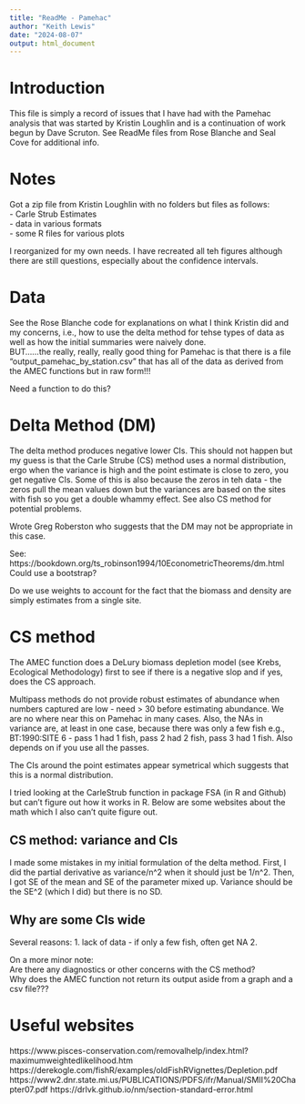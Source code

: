 ```yaml
---
title: "ReadMe - Pamehac"
author: "Keith Lewis"
date: "2024-08-07"
output: html_document
---
```


# Introduction
This file is simply a record of issues that I have had with the Pamehac analysis that was started by Kristin Loughlin and is a continuation of work begun by Dave Scruton.   See ReadMe files from Rose Blanche and Seal Cove for additional info.

# Notes

Got a zip file from Kristin Loughlin with no folders but files as follows:  
- Carle Strub Estimates    
- data in various formats  
- some R files for various plots  

I reorganized for my own needs.  I have recreated all teh figures although there are still questions, especially about the confidence intervals.



# Data
See the Rose Blanche code for explanations on what I think Kristin did and my concerns, i.e., how to use the delta method for tehse types of data as well as how the initial summaries were naively done.  
BUT......the really, really, really good thing for Pamehac is that there is a file "output_pamehac_by_station.csv" that has all of the data as derived from the AMEC functions but in raw form!!!  

Need a function to do this?

# Delta Method (DM)
The delta method produces negative lower CIs.  This should not happen but my guess is that the Carle Strube (CS) method uses a normal distribution, ergo when the variance is high and the point estimate is close to zero, you get negative CIs.  Some of this is also because the zeros in teh data - the zeros pull the mean values down but the variances are based on the sites with fish so you get a double whammy effect.  See also CS method for potential problems.  

Wrote Greg Roberston who suggests that the DM may not be appropriate in this case.


See: https://bookdown.org/ts_robinson1994/10EconometricTheorems/dm.html
Could use a bootstrap?

Do we use weights to account for the fact that the biomass and density are simply estimates from a single site.

# CS method
The AMEC function does a DeLury biomass depletion model (see Krebs, Ecological Methodology) first to see if there is a negative slop and if yes, does the CS approach.  

Multipass methods do not provide robust estimates of abundance when numbers captured are low - need > 30 before estimating abundance.  We are no where near this on Pamehac in many cases.  Also, the NAs in variance are, at least in one case, because there was only a few fish e.g., BT:1990:SITE 6 - pass 1 had 1 fish, pass 2 had 2 fish, pass 3 had 1 fish.  Also depends on if you use all the passes.

The CIs around the point estimates appear symetrical which suggests that this is a normal distribution.

I tried looking at the CarleStrub function in package FSA (in R and Github) but can't figure out how it works in R.  Below are some websites about the math which I also can't quite figure out. 

## CS method: variance and CIs
I made some mistakes in my initial formulation of the delta method.  First, I did the partial derivative as variance/n^2 when it should just be 1/n^2.  Then, I got SE of the mean and SE of the parameter mixed up.  Variance should be the SE^2 (which I did) but there is no SD.

## Why are some CIs wide
Several reasons:
1. lack of data  - if only a few fish, often get NA
2. 

On a more minor note:  
Are there any diagnostics or other concerns with the CS method?  
Why does the AMEC function not return its output aside from a graph and a csv file???


# Useful websites
https://www.pisces-conservation.com/removalhelp/index.html?maximumweightedlikelihood.htm  
https://derekogle.com/fishR/examples/oldFishRVignettes/Depletion.pdf  
https://www2.dnr.state.mi.us/PUBLICATIONS/PDFS/ifr/Manual/SMII%20Chapter07.pdf 
https://drlvk.github.io/nm/section-standard-error.html